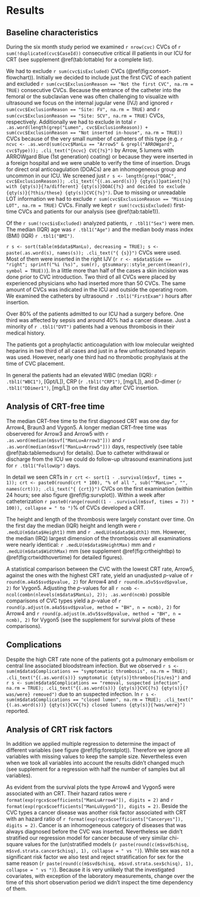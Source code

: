 # Results

## Baseline characteristics

During the six month study period we examined `r nrow(cvc)` CVCs of
`r sum(!duplicated(cvc$CaseId))` consecutive critical ill patients in our ICU for CRT (see supplement \@ref(tab:lottable) for a complete list).

We had to exclude `r sum(cvc$isExcluded)` CVCs (\@ref(fig:consort-flowchart)).
Initially we decided to include just the first CVC of each patient and excluded `r sum(cvc$ExclusionReason == "Not the first CVC", na.rm = TRUE)` consecutive CVCs.
Because the entrance of the catheter into the femoral or the subclavian vene was often challenging to visualize with ultrasound
we focus on the internal jugular vene (IVJ) and ignored `r sum(cvc$ExclusionReason == "Site: FV", na.rm = TRUE)` and `r sum(cvc$ExclusionReason == "Site: SCV", na.rm = TRUE)` CVCs, respectively.
Additionally we had to exclude in total `r .as.word(length(grep("Lumen", cvc$ExclusionReason)) + sum(cvc$ExclusionReason == "Not inserted in-house", na.rm = TRUE))` CVCs because of the very small number of catheters of this type (e.g. `r ncvc <- .as.word(sum(cvc$ManLu == "Arrow5" & grepl("ARROWgard", cvc$Type))); .cli_text("{ncvc} CVC{?s}")` by Arrow, 5 lumens with ARROWgard Blue (1st generation) coating) or because they were inserted in a foreign hospital and we were unable to verify the time of insertion.
Drugs for direct oral anticoagulation (DOACs) are an inhomogeneous group and uncommon in our ICU. We screened just `r s <- length(grep("DOAC", cvc$ExclusionReason)); .cli_text("{(.as.word(s))} {qty(s)}patient{?s} with {qty(s)}{?a/different} {qty(s)}DOAC{?s} and decided to exclude {qty(s)}{?this/these} {qty(s)}CVC{?s}")`.
Due to missing or unreadable LOT information we had to exclude `r sum(cvc$ExclusionReason == "Missing LOT", na.rm = TRUE)` CVCs.
Finally we kept `r sum(!cvc$isExcluded)` first-time CVCs and patients for our analysis (see \@ref(tab:table1)).

Of the `r sum(!cvc$isExcluded)` analyzed patients,
`r .tbl1("Sex")` were men.
The median (IQR) age was `r .tbl1("Age")` and the median body mass index (BMI) (IQR) `r .tbl1("BMI")`.

`r s <- sort(table(m$data$ManLu), decreasing = TRUE); s <- paste(.as.word(s), names(s)); .cli_text("{ {s}}")` CVCs were used.
Most of them were inserted in the right IJV (`r r <- m$data$Side == "right"; sprintf("%i (%s)", sum(r), gtsummary::style_percent(mean(r), symbol = TRUE))`).
In a little more than half of the cases a skin incision was done prior to CVC introduction.
Two third of all CVCs were placed by experienced physicians who had inserted more than 50 CVCs.
The same amount of CVCs was indicated in the ICU and outside the operating room.
We examined the catheters by ultrasound `r .tbl1("FirstExam")` hours after insertion.

Over 80% of the patients admitted to our ICU had a surgery before.
One third was affected by sepsis and around 40% had a cancer disease.
Just a minority of `r .tbl1("DVT")` patients had a venous thrombosis in their medical history.

The patients got a prophylactic anticoagulation with low molecular weighted heparins in two third of all cases and just in a few unfractionated heparin was used.
However, nearly one third had no thrombotic prophylaxis at the time of CVC placement.

In general the patients had an elevated WBC (median (IQR): `r .tbl1("WBC1")`, [Gpt/L]), CRP (`r .tbl1("CRP1")`, [mg/L]), and D-dimer (`r .tbl1("DDimer1")`, [mg/L]) on the first day after CVC insertion.

## Analysis of CRT-free time

The median CRT-free time to the first diagnosed CRT was one day for Arrow4, Braun3 and Vygon5.
A longer median CRT-free time was observered for Arrow3 and Arrow5 with `r .as.word(median(m$svf["ManLu=Arrow3"]))` and `r .as.word(median(m$svf["ManLu=Arrow5"]))` days, respectively (see table \@ref(tab:tablemedsurv) for details).
Due to catheter withdrawal or discharge from the ICU we could do follow-up ultrasound examinations just for `r .tbl1("FollowUp")` days.

In detail we seen CRTs in `r crt <- sort(1 - .survival(m$svf, times = 1)); crt <- paste0(round(crt * 100), "% of all ", sub("^ManLu=", "", names(crt))); .cli_text("{ {crt}}")` CVCs on the first examination (within 24 hours; see also figure \@ref(fig:survplot)).
Within a week after catheterization `r paste0(range(round((1 - .survival(m$svf, times = 7)) * 100)), collapse = " to ")`% of CVCs developed a CRT.

The height and length of the thrombosis were largely constant over time.
On the first day the median (IQR) height and length were `r .medLU(m$data$Height1)` mm and `r .medLU(m$data$Width1)` mm.
However, the median (IRQ) largest dimension of the thrombosis over all examinations were nearly identical: `r .medLU(m$data$HeightMax)` mm and `r .medLU(m$data$WidthMax)` mm (see supplement \@ref(fig:crtheightbp) to \@ref(fig:crtwidthovertime) for detailed figures).

A statistical comparison between the CVC with the lowest CRT rate, Arrow5, against the ones with the highest CRT rate, yield an unadjusted $p$-value of `r round(m.a4a5$svd$pvalue, 2)` for Arrow4 and `r round(m.a5v5$svd$pvalue, 2)` for Vygon5.
Adjusting the $p$-values for all `r ncmb <- ncol(combn(nlevels(m$data$ManLu), 2)); .as.word(ncmb)` possible comparisons of CVC types yield a $p$-value of
`r round(p.adjust(m.a4a5$svd$pvalue, method = "BH", n = ncmb), 2)` for Arrow4 and `r round(p.adjust(m.a5v5$svd$pvalue, method = "BH", n = ncmb), 2)` for Vygon5 (see the supplement for survival plots of these comparisons).

## Complications

Despite the high CRT rate none of the patients got a pulmonary embolism or central line associated bloodstream infection.
But we observed `r s <- sum(m$data$Complications == "symptomatic thrombosis", na.rm = TRUE); .cli_text("{(.as.word(s))} symptomatic {qty(s)}thrombos{?is/es}")`
and `r s <- sum(m$data$Complications == "removal, suspected infection", na.rm = TRUE); .cli_text("{(.as.word(s))} {qty(s)}CVC{?s} {qty(s)}{?was/were} removed")` due to an suspected infection.
In `r s <- sum(m$data$Complications == "closed lumen", na.rm = TRUE); .cli_text("{(.as.word(s))} {qty(s)}CVC{?s} closed lumens {qty(s)}{?was/were}")` reported.

## Analysis of CRT risk factors

In addition we applied multiple regression to determine the impact of different variables (see figure \@ref(fig:forestplot)).
Therefore we ignore all variables with missing values to keep the sample size.
Nevertheless even when we took all variables into account the results didn't changed much (see supplement for a regression with half the number of samples but all variables).

As evident from the survival plots the type Arrow4 and Vygon5 were associated with an CRT.
Their hazard ratios were `r format(exp(rgcx$coefficients["ManLuArrow4"]), digits = 2)` and `r format(exp(rgcx$coefficients["ManLuVygon5"]), digits = 2)`.
Beside the CVC types a cancer disease was another risk factor associated with CRT with an hazard ratio of `r format(exp(rgcx$coefficients["Canceryes"]), digits = 2)`.
Cancer is an inhomogeneous category of diseases that was always diagnosed before the CVC was inserted.
Nevertheless we didn't stratified our regression model for cancer because of very similar chi-square values for the (un)stratified models
(`r paste(round(c(m$svd$chisq, m$svd.strata.cancer$chisq), 1), collapse = " vs ")`).
While sex was not a significant risk factor we also test and reject stratification for sex for the same reason
(`r paste(round(c(m$svd$chisq, m$svd.strata.sex$chisq), 1), collapse = " vs ")`).
Because it is very unlikely that the investigated covariates, with exception of the laboratory measurements, change over the time of this short observation period we didn't inspect the time dependency of them.
